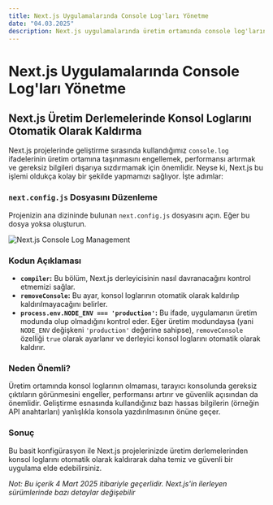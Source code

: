 ```yaml
---
title: Next.js Uygulamalarında Console Log'ları Yönetme
date: "04.03.2025"
description: Next.js uygulamalarında üretim ortamında console log'larını yönetmek için bir yapılandırma örneği
---
```


# Next.js Uygulamalarında Console Log'ları Yönetme

## Next.js Üretim Derlemelerinde Konsol Loglarını Otomatik Olarak Kaldırma

Next.js projelerinde geliştirme sırasında kullandığımız `console.log` ifadelerinin üretim ortamına taşınmasını engellemek, performansı artırmak ve gereksiz bilgileri dışarıya sızdırmamak için önemlidir. Neyse ki, Next.js bu işlemi oldukça kolay bir şekilde yapmamızı sağlıyor. İşte adımlar:

### `next.config.js` Dosyasını Düzenleme

Projenizin ana dizininde bulunan `next.config.js` dosyasını açın. Eğer bu dosya yoksa oluşturun.

![Next.js Console Log Management](https://pbs.twimg.com/media/Gk_hyuxXwAAZ9f0?format=jpg&name=900x900)

### Kodun Açıklaması

- **`compiler`:** Bu bölüm, Next.js derleyicisinin nasıl davranacağını kontrol etmemizi sağlar.
- **`removeConsole`:** Bu ayar, konsol loglarının otomatik olarak kaldırılıp kaldırılmayacağını belirler.
- **`process.env.NODE_ENV === 'production'`:** Bu ifade, uygulamanın üretim modunda olup olmadığını kontrol eder. Eğer üretim modundaysa (yani `NODE_ENV` değişkeni `'production'` değerine sahipse), `removeConsole` özelliği `true` olarak ayarlanır ve derleyici konsol loglarını otomatik olarak kaldırır.

### Neden Önemli?

Üretim ortamında konsol loglarının olmaması, tarayıcı konsolunda gereksiz çıktıların görünmesini engeller, performansı artırır ve güvenlik açısından da önemlidir. Geliştirme esnasında kullandığınız bazı hassas bilgilerin (örneğin API anahtarları) yanlışlıkla konsola yazdırılmasının önüne geçer.

### Sonuç

Bu basit konfigürasyon ile Next.js projelerinizde üretim derlemelerinden konsol loglarını otomatik olarak kaldırarak daha temiz ve güvenli bir uygulama elde edebilirsiniz.

_Not: Bu içerik 4 Mart 2025 itibariyle geçerlidir. Next.js'in ilerleyen sürümlerinde bazı detaylar değişebilir_

```

```
